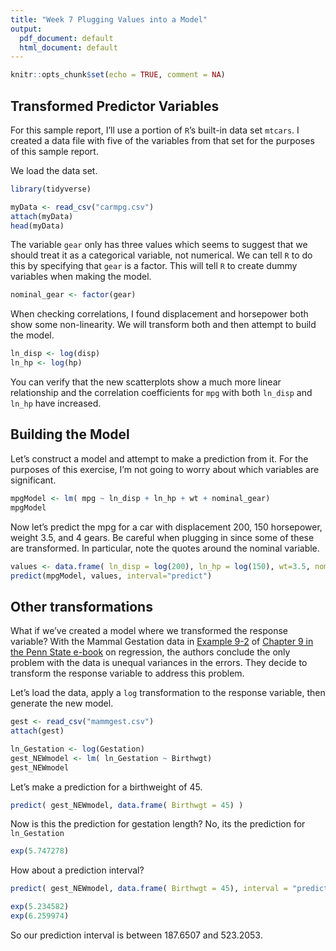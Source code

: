 ```yaml
---
title: "Week 7 Plugging Values into a Model"
output:
  pdf_document: default
  html_document: default
---
```


```r
knitr::opts_chunk$set(echo = TRUE, comment = NA)
```

## Transformed Predictor Variables

For this sample report, I'll use a portion of `R`'s built-in data set `mtcars`. I created a data file with five of the variables from that set for the purposes of this sample report.

We load the data set.
```r
library(tidyverse)
```

```r
myData <- read_csv("carmpg.csv")
attach(myData)
head(myData)
```

The variable `gear` only has three values which seems to suggest that we should treat it as a categorical variable, not numerical. We can tell `R` to do this by specifying that `gear` is a factor. This will tell `R` to create dummy variables when making the model.
```r
nominal_gear <- factor(gear)
```

When checking correlations, I found displacement and horsepower both show some non-linearity. We will transform both and then attempt to build the model.

```r
ln_disp <- log(disp)
ln_hp <- log(hp)
```

You can verify that the new scatterplots show a much more linear relationship and the correlation coefficients for `mpg` with both `ln_disp` and `ln_hp` have increased.

## Building the Model

Let's construct a model and attempt to make a prediction from it. For the purposes of this exercise, I'm not going to worry about which variables are significant.
```r
mpgModel <- lm( mpg ~ ln_disp + ln_hp + wt + nominal_gear)
mpgModel
```

Now let's predict the mpg for a car with displacement 200, 150 horsepower, weight 3.5, and 4 gears. Be careful when plugging in since some of these are transformed. In particular, note the quotes around the nominal variable.
```r
values <- data.frame( ln_disp = log(200), ln_hp = log(150), wt=3.5, nominal_gear = "4")
predict(mpgModel, values, interval="predict")
```

## Other transformations

What if we've created a model where we transformed the response variable?
With the Mammal Gestation data in [Example 9-2](https://newonlinecourses.science.psu.edu/stat501/lesson/9/9.2#paragraph--756) of [Chapter 9 in the Penn State e-book](https://newonlinecourses.science.psu.edu/stat501/lesson/9) on regression, the authors conclude the only problem with the data is unequal variances in the errors. They decide to transform the response variable to address this problem.

Let's load the data, apply a `log` transformation to the response variable, then generate the new model.
```r
gest <- read_csv("mammgest.csv")
attach(gest)
```

```r
ln_Gestation <- log(Gestation)
gest_NEWmodel <- lm( ln_Gestation ~ Birthwgt)
gest_NEWmodel
```


Let's make a prediction for a birthweight of 45.
```r
predict( gest_NEWmodel, data.frame( Birthwgt = 45) )
```

Now is this the prediction for gestation length?  No, its the prediction for `ln_Gestation`

```r
exp(5.747278)
```

How about a prediction interval?
```r
predict( gest_NEWmodel, data.frame( Birthwgt = 45), interval = "predict" )
```

```r
exp(5.234582)
exp(6.259974)
```

So our prediction interval is between 187.6507 and 523.2053.
